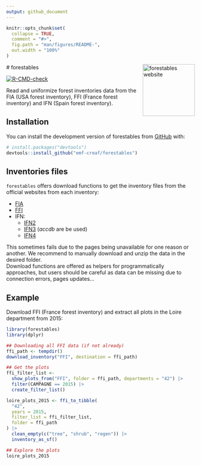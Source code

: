```yaml
---
output: github_document
---
```


```r
knitr::opts_chunk$set(
  collapse = TRUE,
  comment = "#>",
  fig.path = "man/figures/README-",
  out.width = "100%"
)
```

 # forestables <a href="https://emf-creaf.github.io/forestables/"><img src="man/figures/logo.png" align="right" height="139" alt="forestables website" /></a>

[![R-CMD-check](https://github.com/emf-creaf/forestables/actions/workflows/R-CMD-check_main.yaml/badge.svg)](https://github.com/emf-creaf/forestables/actions/workflows/R-CMD-check_main.yaml)

Read and uniformize forest inventories data from the FIA (USA forest inventory), FFI (France forest
inventory) and IFN (Spain forest inventory).

## Installation

You can install the development version of forestables from
[GitHub](https://github.com/emf-creaf/forestables) with:

``` r
# install.packages("devtools")
devtools::install_github("emf-creaf/forestables")
```

## Inventories files

`forestables` offers download functions to get the inventory files from the official
websites from each inventory:

  - [FIA](https://www.fs.usda.gov/research/products/dataandtools/tools/fia-datamart)  
  - [FFI](https://inventaire-forestier.ign.fr/dataifn/?lang=en)  
  - IFN:
      - [IFN2](https://www.miteco.gob.es/es/biodiversidad/servicios/banco-datos-naturaleza/informacion-disponible/ifn2_descargas.html)
      - [IFN3](https://www.miteco.gob.es/es/biodiversidad/servicios/banco-datos-naturaleza/informacion-disponible/ifn3_bbdd_descargas_htm.html)
      (*accdb* are be used)
      - [IFN4](https://www.miteco.gob.es/es/biodiversidad/temas/inventarios-nacionales/inventario-forestal-nacional/cuarto_inventario.html)

This sometimes fails due to the pages being unavailable for one reason or another. We recommend
to manually download and unzip the data in the desired folder.  
Download functions are offered as helpers for programmatically approaches, but users should
be careful as data can be missing due to connection errors, pages updates...

## Example

Download FFI (France forest inventory) and extract all plots in the Loire department from 2015:

```r
library(forestables)
library(dplyr)

## Downloading all FFI data (if not already)
ffi_path <- tempdir()
download_inventory("FFI", destination = ffi_path)

## Get the plots
ffi_filter_list <-
  show_plots_from("FFI", folder = ffi_path, departments = "42") |>
  filter(CAMPAGNE == 2015) |>
  create_filter_list()

loire_plots_2015 <- ffi_to_tibble(
  "42",
  years = 2015,
  filter_list = ffi_filter_list,
  folder = ffi_path
) |>
  clean_empty(c("tree", "shrub", "regen")) |>
  inventory_as_sf()

## Explore the plots
loire_plots_2015
```